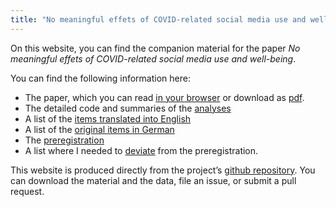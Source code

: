 ```yaml
---
title: "No meaningful effets of COVID-related social media use and well-being"
---
```



On this website, you can find the companion material for the paper _No meaningful effets of COVID-related social media use and well-being_. 

You can find the following information here:

- The paper, which you can read [in your browser](manuscript.html) or download as [pdf](manuscript.pdf). 
- The detailed code and summaries of the [analyses](analyses.html)
- A list of the [items translated into English](items_english.html)
- A list of the [original items in German](items_german.html)
- The [preregistration](preregistration.html) 
- A list where I needed to [deviate](preregistration_changes.Rmd) from the preregistration. 

This website is produced directly from the project's [github repository](https://github.com/XMtRa/Austrian_Corona_Panel_Project). You can download the material and the data, file an issue, or submit a pull request.
